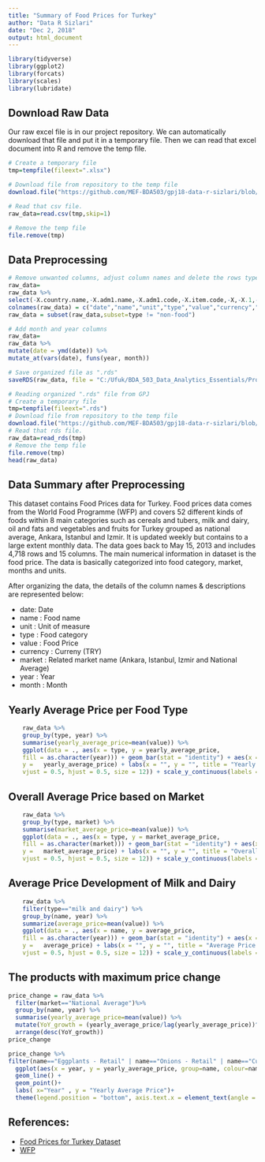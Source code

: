 ---
title: "Summary of Food Prices for Turkey"
author: "Data R Sizlari"
date: "Dec 2, 2018"
output: html_document
---

```{r, echo=FALSE, message=FALSE}
library(tidyverse)
library(ggplot2)
library(forcats)
library(scales)
library(lubridate)
```

## Download Raw Data

Our raw excel file is in our project repository. We can automatically download that file and put it in a temporary file. Then we can read that excel document into R and remove the temp file.

```{r}
# Create a temporary file
tmp=tempfile(fileext=".xlsx")

# Download file from repository to the temp file
download.file("https://github.com/MEF-BDA503/gpj18-data-r-sizlari/blob/master/wfp_food_prices_turkey.csv?raw=true",destfile=tmp,mode='wb')

# Read that csv file.
raw_data=read.csv(tmp,skip=1)

# Remove the temp file
file.remove(tmp)
```

## Data Preprocessing

```{r}
# Remove unwanted columns, adjust column names and delete the rows type = "non-food" 
raw_data=
raw_data %>%
select(-X.country.name,-X.adm1.name,-X.adm1.code,-X.item.code,-X,-X.1,-X.2,-X.item.type.code,-X.meta.id,-X.3)
colnames(raw_data) = c("date","name","unit","type","value","currency","market")
raw_data = subset(raw_data,subset=type != "non-food")
```

```{r}
# Add month and year columns 
raw_data=
raw_data %>%
mutate(date = ymd(date)) %>% 
mutate_at(vars(date), funs(year, month)) 

# Save organized file as ".rds"
saveRDS(raw_data, file = "C:/Ufuk/BDA_503_Data_Analytics_Essentials/Project/Dataset/wfp_food_prices_turkey.rds")

# Reading organized ".rds" file from GPJ 
# Create a temporary file
tmp=tempfile(fileext=".rds")
# Download file from repository to the temp file
download.file("https://github.com/MEF-BDA503/gpj18-data-r-sizlari/blob/master/wfp_food_prices_turkey.rds?raw=true",destfile=tmp,mode='wb')
# Read that rds file.
raw_data=read_rds(tmp)
# Remove the temp file
file.remove(tmp)
head(raw_data)
```

## Data Summary after Preprocessing

This dataset contains Food Prices data for Turkey. Food prices data comes from the World Food Programme (WFP) and covers 52 different kinds of foods within 8 main categories such as cereals and tubers, milk and dairy, oil and fats and vegetables and fruits for Turkey grouped as national average, Ankara, Istanbul and Izmir. It is updated weekly but contains to a large extent monthly data. The data goes back to May 15, 2013 and includes 4,718 rows and 15 columns. The main numerical information in dataset is the food price. The data is basically categorized into food category, market, months and units.

After organizing the data, the details of the column names & descriptions are represented below:

*	date: Date
*	name : Food name
*	unit : Unit of measure
*	type : Food category
*	value : Food Price
*	currency : Curreny (TRY)
*	market : Related market name (Ankara, Istanbul, Izmir and National Average)
*	year : Year
* month : Month 

## Yearly Average Price per Food Type

```{r}
    raw_data %>% 
    group_by(type, year) %>%
    summarise(yearly_average_price=mean(value)) %>%
    ggplot(data = ., aes(x = type, y = yearly_average_price, 
    fill = as.character(year))) + geom_bar(stat = "identity") + aes(x = reorder(type, -yearly_average_price), 
    y =   yearly_average_price) + labs(x = "", y = "", title = "Yearly Average Price per Food Type") + theme_bw() + theme( axis.text.x = element_text(angle = 45, 
    vjust = 0.5, hjust = 0.5, size = 12)) + scale_y_continuous(labels = scales::comma) +   guides(fill=guide_legend(title="Year", reverse=TRUE)) 
```

## Overall Average Price based on Market

```{r}
    raw_data %>% 
    group_by(type, market) %>%
    summarise(market_average_price=mean(value)) %>%
    ggplot(data = ., aes(x = type, y = market_average_price, 
    fill = as.character(market))) + geom_bar(stat = "identity") + aes(x = reorder(type, -market_average_price), 
    y =   market_average_price) + labs(x = "", y = "", title = "Overall Average Price based on Market") + theme_bw() + theme( axis.text.x = element_text(angle = 45, 
    vjust = 0.5, hjust = 0.5, size = 12)) + scale_y_continuous(labels = scales::comma) +     guides(fill=guide_legend(title="Market", reverse=TRUE)) 
```

## Average Price Development of Milk and Dairy

```{r}
    raw_data %>% 
    filter(type=="milk and dairy") %>%
    group_by(name, year) %>%
    summarize(average_price=mean(value)) %>%
    ggplot(data = ., aes(x = name, y = average_price, 
    fill = as.character(year))) + geom_bar(stat = "identity") + aes(x = reorder(name, -average_price), 
    y =   average_price) + labs(x = "", y = "", title = "Average Price Development of Milk and Dairy") + theme_bw() + theme( axis.text.x = element_text(angle = 45, 
    vjust = 0.5, hjust = 0.5, size = 12)) + scale_y_continuous(labels = scales::comma) +   guides(fill=guide_legend(title="Year", reverse=TRUE)) 

```

## The products with maximum price change

```{r}
price_change = raw_data %>%
  filter(market=="National Average")%>%
  group_by(name, year) %>%
  summarise(yearly_average_price=mean(value)) %>%
  mutate(YoY_growth = (yearly_average_price/lag(yearly_average_price))^(1/(year-lag(year))) - 1) %>%
  arrange(desc(YoY_growth))
price_change
```


```{r}
price_change %>% 
filter(name=="Eggplants - Retail" | name=="Onions - Retail" | name=="Cucumbers (greenhouse) - Retail" | name=="Potatoes - Retail" | name== "Oil (olive) - Retail" ) %>% 
  ggplot(aes(x = year, y = yearly_average_price, group=name, colour=name  )) + 
  geom_line() + 
  geom_point()+
  labs( x="Year" , y = "Yearly Average Price")+ 
  theme(legend.position = "bottom", axis.text.x = element_text(angle = 90, vjust = 0.5, hjust = 0.0, size = 10)) 

```


## References:

*	[Food Prices for Turkey Dataset](https://data.humdata.org/dataset/wfp-food-prices-for-turkey/resource/33f303b8-4557-424e-8205-227b889f00e5)
*	[WFP](https://data.humdata.org/organization/3ecac442-7fed-448d-8f78-b385ef6f84e7)










